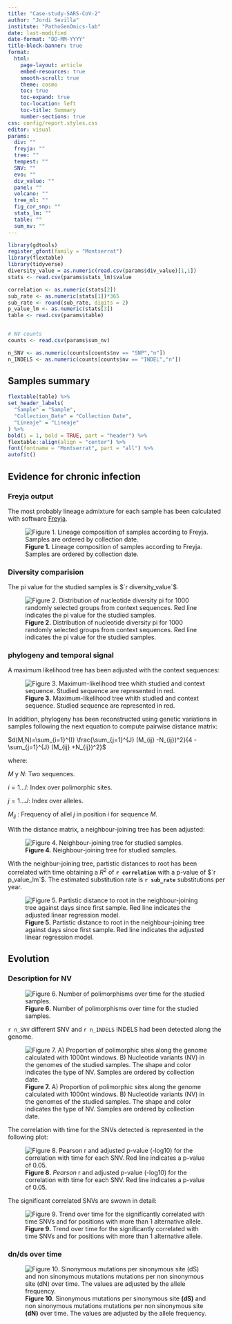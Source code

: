 ```yaml
---
title: "Case-study-SARS-CoV-2" 
author: "Jordi Sevilla"
institute: "PathoGenOmics-lab"
date: last-modified
date-format: "DD-MM-YYYY"
title-block-banner: true
format: 
  html: 
    page-layout: article
    embed-resources: true
    smooth-scroll: true
    theme: cosmo
    toc: true
    toc-expand: true
    toc-location: left
    toc-title: Summary
    number-sections: true
css: config/report.styles.css
editor: visual
params:
  div: ""
  freyja: ""
  tree: ""
  tempest: ""
  SNV: ""
  evo: ""
  div_value: ""
  panel: ""
  volcano: ""
  tree_ml: ""
  fig_cor_snp: ""
  stats_lm: ""
  table: ""
  sum_nv: ""
---
```

<head>
  <link rel="preconnect" href="https://fonts.googleapis.com">
  <link rel="preconnect" href="https://fonts.gstatic.com" crossorigin>
  <link href="https://fonts.googleapis.com/css2?family=Montserrat&display=swap" rel="stylesheet">
</head>

```r
library(gdtools)
register_gfont(family = "Montserrat")
library(flextable)
library(tidyverse)
diversity_value = as.numeric(read.csv(params$div_value)[1,1])
stats <- read.csv(params$stats_lm)$value

correlation <- as.numeric(stats[2])
sub_rate <- as.numeric(stats[1])*365
sub_rate <- round(sub_rate, digits = 2)
p_value_lm <- as.numeric(stats[3])
table <- read.csv(params$table)


# NV counts 
counts <- read.csv(params$sum_nv)

n_SNV <- as.numeric(counts[counts$nv == "SNP","n"])
n_INDELS <- as.numeric(counts[counts$nv == "INDEL","n"])

```

## Samples summary
```r
flextable(table) %>%
set_header_labels(
  "Sample" = "Sample",
  "Collection_Date" = "Collection Date",
  "Lineaje" = "Lineaje"
) %>%
bold(i = 1, bold = TRUE, part = "header") %>%
flextable::align(align = "center") %>% 
font(fontname = "Montserrat", part = "all") %>%
autofit()
```
## Evidence for chronic infection 



### Freyja output
The most probably lineage admixture for each sample has been calculated with software [Freyja](https://github.com/andersen-lab/Freyja).

![**Figure 1.** Lineage composition of samples according to Freyja. Samples are ordered by collection date.](`r params$freyja`)

### Diversity comparision

The pi value for the studied samples is $`r diversity_value`$.

![**Figure 2.** Distribution of nucleotide diversity pi for 1000 randomly selected groups from context sequences. Red line indicates the pi value for the studied samples.](`r params$div`)

### phylogeny and temporal signal

A maximum likelihood tree has been adjusted with the context sequences:

![**Figure 3.** Maximum-likelihood tree whith studied and context sequence. Studied sequence are represented in red.](`r params$tree_ml`)

In addition, phylogeny has been reconstructed using genetic variations in samples following the next equation to compute pairwise distance matrix:

$d(M,N)=\sum_{i=1}^{I} \frac{\sum_{j=1}^{J} (M_{ij} -N_{ij})^2}{4 -\sum_{j=1}^{J} (M_{ij} +N_{ij})^2}$

where:

$M$ y $N$: Two sequences.

$i = 1... I :$ Index over polimorphic sites.

$j = 1... J :$ Index over alleles.

$M_{ij}$ : Frequency of allel $j$ in position $i$ for sequence $M$.


With the distance matrix, a neighbour-joining tree has been adjusted:

![**Figure 4.** Neighbour-joining tree for studied samples.](`r params$tree`)

With the neighbur-joining tree, partistic distances to root has been correlated with time obtaining a $R^2$ of **`r correlation`** with a p-value of $`r p_value_lm`$. The estimated substitution rate is **`r sub_rate`** substitutions per year.

![**Figure 5.** Partistic distance to root in the neighbour-joining tree against days since first sample. Red line indicates the adjusted linear regression model.](`r params$tempest`)

## Evolution

### Description for NV 

![**Figure 6.** Number of polimorphisms over time for the studied samples.](`r params$fig_cor_snp`)

`r n_SNV` different SNV and `r n_INDELS` INDELS had been detected along the genome.

![**Figure 7.** A\) Proportion of polimorphic sites along the genome calculated with 1000nt windows. B\) Nucleotide variants (NV) in the genomes of the studied samples. The shape and color indicates the type of NV. Samples are ordered by collection date.](`r params$SNV`)

The correlation with time for the SNVs detected is represented in the following plot:

![**Figure 8.** *Pearson* r and adjusted p-value (-log10) for the correlation with time for each SNV. Red line indicates a p-value of 0.05.](`r params$volcano`)

The significant correlated SNVs are swown in detail:

![**Figure 9.** Trend over time for the significantly correlated with time SNVs and for positions with more than 1 alternative allele. ](`r params$panel`)

### dn/ds over time

![**Figure 10.** Sinonymous mutations per sinonymous site **(dS)** and non sinonymous mutations mutations per non sinonymous site **(dN)** over time. The values are adjusted by the allele frequency.](`r params$evo`)



